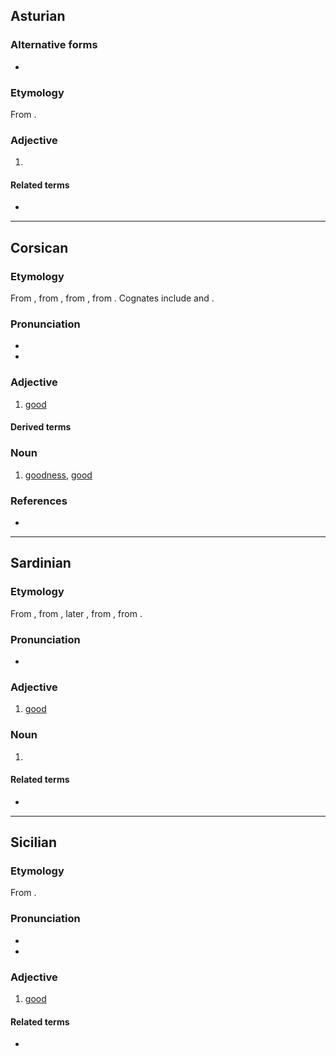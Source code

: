 ==Asturian==

===Alternative forms===
* {{l|ast|buenu}}

===Etymology===
From {{der|ast|la|bonus}}.

===Adjective===
{{ast-adj|bon}}

# {{l|en|good}} {{gloss|acting in the interest of good; ethical good intentions}}

====Related terms====
* {{l|ast|bondá}}

----

==Corsican==

===Etymology===
From {{inh|co|la|bonus}}, from {{inh|co|itc-ola|-}} {{m|la|duonus}}, from {{inh|co|itc-pro|*dwe-nos}}, from {{der|co|ine-pro|*dew-}}. Cognates include {{cog|it|buono}} and {{cog|fr|bon}}.

===Pronunciation===
* {{IPA|co|/ˈbɔnu/}}
* {{hyph|co|bo|nu}}

===Adjective===
{{co-adj|bon|a|e|i}}

# [[good]]

====Derived terms====
{{col4|co
|bonghjornu}}

===Noun===
{{co-noun|bon|m|u|pl=-}}

# [[goodness]], [[good]]

===References===
* {{R:INFCOR}}

----

==Sardinian==

===Etymology===
From {{inh|sc|la|bonus}}, from {{inh|sc|itc-ola|duenos}}, later {{m|itc-ola|duonus}}, from {{inh|sc|itc-pro|*dwenos}}, from {{der|sc|ine-pro|*dew-||to show favor, revere}}.

===Pronunciation===
* {{IPA|sc|/bonu/}}

===Adjective===
{{sc-adj|bon|u}}

# [[good]]

===Noun===
{{sc-noun|m|~}}

# {{l|en|goodness}}

====Related terms====
* {{l|sc|bene}}

----

==Sicilian==

===Etymology===
From {{inh|scn|la|bonus}}.

===Pronunciation===
* {{IPA|scn|/ˈbɔ.nu/}}
* {{hyphenation|scn|bò|nu}}

===Adjective===
{{scn-adj|bon|u|a|i}}

# [[good]]

====Related terms====
* {{l|scn|beni}}